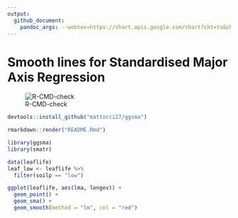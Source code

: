 ```yaml
---
output: 
  github_document:
    pandoc_args: --webtex=https://chart.apis.google.com/chart?cht=tx&chl=
---
```


# Smooth lines for Standardised Major Axis Regression 

![R-CMD-check](https://github.com/mattocci27/ggsma/workflows/R-CMD-check/badge.svg?branch=master)

````r
devtools::install_github("mattocci27/ggsma")
````

````r
rmarkdown::render("README.Rmd")
````

```r
library(ggsma)
library(smatr)

data(leaflife)
leaf_low <- leaflife %>%
  filter(soilp == "low")

ggplot(leaflife, aes(lma, longev)) +
  geom_point() +
  geom_sma() +
  geom_smooth(method = "lm", col = "red") 
```

